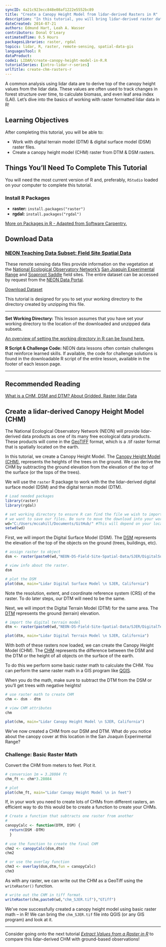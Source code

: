```yaml
---
syncID: 4a21c923ecc848e08af1222e5552bc89
title: "Create a Canopy Height Model from lidar-derived Rasters in R"
description: "In this tutorial, you will bring lidar-derived raster data (DSM and DTM) into R to create a canopy height model (CHM)."
dateCreated: 2014-07-21
authors: Edmund Hart, Leah A. Wasser
contributors: Donal O'Leary
estimatedTime: 0.5 Hours
packagesLibraries: raster, rgdal
topics: lidar, R, raster, remote-sensing, spatial-data-gis
languagesTool: R
dataProduct:
code1: LIDAR/create-canopy-height-model-in-R.R
tutorialSeries: [intro-lidar-r-series]
urlTitle: create-chm-rasters-r
---
```



A common analysis using lidar data are to derive top of the canopy height values 
from the lidar data. These values are often used to track changes in forest 
structure over time, to calculate biomass, and even leaf area index (LAI). Let's 
dive into the basics of working with raster formatted lidar data in R! 

<div id="ds-objectives" markdown="1">

## Learning Objectives

After completing this tutorial, you will be able to:

* Work with digital terrain model (DTM) & digital surface model (DSM) raster files. 
* Create a canopy height model (CHM) raster from DTM & DSM rasters. 

 
## Things You’ll Need To Complete This Tutorial
You will need the most current version of R and, preferably, `RStudio` loaded 
on your computer to complete this tutorial.

### Install R Packages

* **raster:** `install.packages("raster")`
* **rgdal:** `install.packages("rgdal")`

<a href="https://www.neonscience.org/packages-in-r" target="_blank">More on Packages in R - Adapted from Software Carpentry.</a>

## Download Data
<h3> <a href="https://ndownloader.figshare.com/files/7907590"> NEON Teaching Data Subset: Field Site Spatial Data</a></h3>

These remote sensing data files provide information on the vegetation at the 
<a href="https://www.neonscience.org/" target="_blank"> National Ecological Observatory Network's</a> 
<a href="https://www.neonscience.org/field-sites/field-sites-map/SJER" target="_blank"> San Joaquin Experimental Range</a> 
and 
<a href="https://www.neonscience.org/field-sites/field-sites-map/SOAP" target="_blank"> Soaproot Saddle</a> 
field sites. The entire dataset can be accessed by request from the 
<a href="http://data.neonscience.org" target="_blank"> NEON Data Portal</a>.

<a href="https://ndownloader.figshare.com/files/7907590" class="link--button link--arrow">
Download Dataset</a>




This tutorial is designed for you to set your working directory to the directory
created by unzipping this file.

****

**Set Working Directory:** This lesson assumes that you have set your working 
directory to the location of the downloaded and unzipped data subsets. 

<a href="https://www.neonscience.org/set-working-directory-r" target="_blank"> An overview
of setting the working directory in R can be found here.</a>

**R Script & Challenge Code:** NEON data lessons often contain challenges that reinforce 
learned skills. If available, the code for challenge solutions is found in the
downloadable R script of the entire lesson, available in the footer of each lesson page.


***

## Recommended Reading
<a href="https://www.neonscience.org/chm-dsm-dtm-gridded-lidar-data" target="_blank">
What is a CHM, DSM and DTM? About Gridded, Raster lidar Data</a>

</div>

## Create a lidar-derived Canopy Height Model (CHM)

The National Ecological Observatory Network (NEON) will provide lidar-derived 
data products as one of its many free ecological data products. These products 
will come in the 
<a href="http://trac.osgeo.org/geotiff/" target="_blank">GeoTIFF</a> 
format, which is a .tif raster format that is spatially located on the earth. 

In this tutorial, we create a Canopy Height Model. The 
<a href="https://www.neonscience.org/chm-dsm-dtm-gridded-lidar-data" target="_blank">Canopy Height Model (CHM)</a>,
represents the heights of the trees on the ground. We can derive the CHM 
by subtracting the ground elevation from the elevation of the top of the surface 
(or the tops of the trees). 

We will use the `raster` R package to work with the the lidar-derived digital 
surface model (DSM) and the digital terrain model (DTM). 

```r

# Load needed packages
library(raster)
library(rgdal)

# set working directory to ensure R can find the file we wish to import and where
# we want to save our files. Be sure to move the download into your working directory!
wd="C:/Users/mccahill/Documents/GitHub/" #This will depend on your local environment
setwd(wd)
```

First, we will import the Digital Surface Model (DSM). The 
<a href="{{ base.url }}/chm-dsm-dtm-gridded-lidar-data" target="_blank">DSM</a>
represents the elevation of the top of the objects on the ground (trees, 
buildings, etc).

```r

# assign raster to object
dsm <- raster(paste0(wd,"NEON-DS-Field-Site-Spatial-Data/SJER/DigitalSurfaceModel/SJER2013_DSM.tif"))

# view info about the raster.
dsm

# plot the DSM
plot(dsm, main="Lidar Digital Surface Model \n SJER, California")

```

Note the resolution, extent, and coordinate reference system (CRS) of the raster. 
To do later steps, our DTM will need to be the same. 

Next, we will import the Digital Terrain Model (DTM) for the same area. The 
<a href="{{ base.url }}/chm-dsm-dtm-gridded-lidar-data" target="_blank">DTM</a>
represents the ground (terrain) elevation.

```r

# import the digital terrain model
dtm <- raster(paste0(wd,"NEON-DS-Field-Site-Spatial-Data/SJER/DigitalTerrainModel/SJER2013_DTM.tif"))

plot(dtm, main="Lidar Digital Terrain Model \n SJER, California")

```

With both of these rasters now loaded, we can create the Canopy Height Model 
(CHM). The 
<a href="{{ base.url }}/chm-dsm-dtm-gridded-lidar-data" target="_blank">CHM</a>
represents the difference between the DSM and the DTM or the height of all objects
on the surface of the earth. 

To do this we perform some basic raster math to calculate the CHM. You can 
perform the same raster math in a GIS program like 
<a href="http://www.qgis.org/en/site/" target="_blank">QGIS</a>.

When you do the math, make sure to subtract the DTM from the DSM or you'll get 
trees with negative heights!

```r

# use raster math to create CHM
chm <- dsm - dtm

# view CHM attributes
chm

plot(chm, main="Lidar Canopy Height Model \n SJER, California")

```

We've now created a CHM from our DSM and DTM. What do you notice about the 
canopy cover at this location in the San Joaquin Experimental Range? 

<div id="ds-challenge" markdown="1">
### Challenge: Basic Raster Math 

Convert the CHM from meters to feet. Plot it. 
</div>

```r
# conversion 1m = 3.28084 ft
chm_ft <- chm*3.28084

# plot 
plot(chm_ft, main="Lidar Canopy Height Model \n in feet")

```

If, in your work you need to create lots of CHMs from different rasters, an 
efficient way to do this would be to create a function to create your CHMs. 

```r
# Create a function that subtracts one raster from another
# 
canopyCalc <- function(DTM, DSM) {
  return(DSM -DTM)
  }
    
# use the function to create the final CHM
chm2 <- canopyCalc(dsm,dtm)
chm2

# or use the overlay function
chm3 <- overlay(dsm,dtm,fun = canopyCalc) 
chm3 

```

As with any raster, we can write out the CHM as a GeoTiff using the 
`writeRaster()` function. 

```r
# write out the CHM in tiff format. 
writeRaster(chm,paste0(wd,"chm_SJER.tif"),"GTiff")

```

We've now successfully created a canopy height model using basic raster math -- in 
R! We can bring the `chm_SJER.tif` file into QGIS (or any GIS program) and look 
at it. 

***

Consider going onto the next tutorial 
<a href="https://www.neonscience.org/extract-raster-values-R/" target="_blank">*Extract Values from a Raster in R*</a>
to compare this lidar-derived CHM with ground-based observations!

